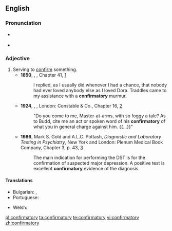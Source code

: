 ==English==

===Pronunciation===
* {{a|RP}} {{IPA|/kənˈfɜːmət(ə)ɹi/|lang=en}}
* {{a|GA}} {{IPA|/kənˈfɝmətɔɹi/|lang=en}}

===Adjective===
{{en-adj}}

# Serving to [[confirm]] something.
#* '''1850''', {{w|Charles Dickens}}, ''{{w|David Copperfield}}'', Chapter 41, [http://www.gutenberg.org/files/766/766-h/766-h.htm]
#*: I replied, as I usually did whenever I had a chance, that nobody had ever loved anybody else as I loved Dora. Traddles came to my assistance with a '''confirmatory''' murmur. 
#* '''1924''', {{w|Herman Melville}}, ''{{w|Billy Budd}}'', London: Constable & Co., Chapter 16, [http://gutenberg.net.au/ebooks06/0608511h.html]
#*: "Do you come to me, Master-at-arms, with so foggy a tale? As to Budd, cite me an act or spoken word of his '''confirmatory''' of what you in general charge against him. {{...}}"
#* '''1986''', Mark S. Gold and A.L.C. Pottash, ''Diagnostic and Laboratory Testing in Psychiatry'', New York and London: Plenum Medical Book Company, Chapter 3, p. 43, [https://books.google.ca/books?id=KGSxQ_-94J8C&printsec=frontcover#v=onepage&q&f=false]
#*: The main indication for performing the DST is for the confirmation of suspected major depression. A positive test is excellent '''confirmatory''' evidence of the diagnosis.

====Translations====
{{trans-top|serving to confirm something}}
* Bulgarian: {{t+|bg|потвърдителен}}, {{t+|bg|утвърдителен}}
* Portuguese: {{t|pt|confirmatório|m}}
{{trans-mid}}
* Welsh: {{t+|cy|cadarnhaol}}
{{trans-bottom}}

[[pl:confirmatory]]
[[ta:confirmatory]]
[[te:confirmatory]]
[[vi:confirmatory]]
[[zh:confirmatory]]